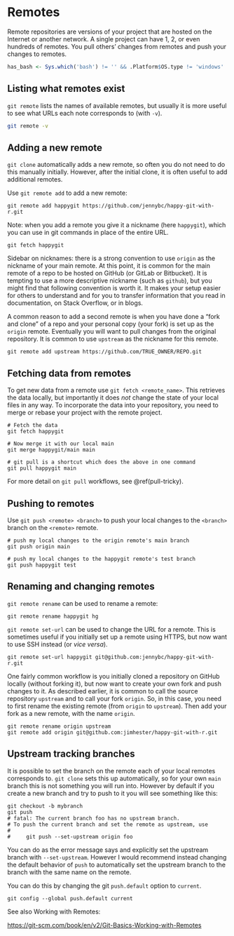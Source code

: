 # Remotes {#git-remotes}

Remote repositories are versions of your project that are hosted on the
Internet or another network.
A single project can have 1, 2, or even hundreds of remotes.
You pull others' changes from remotes and push your changes to remotes.

```r
has_bash <- Sys.which('bash') != '' && .Platform$OS.type != 'windows'
```

## Listing what remotes exist

`git remote` lists the names of available remotes, but usually it is more
useful to see what URLs each note corresponds to (with `-v`).

```bash
git remote -v
```

## Adding a new remote

`git clone` automatically adds a new remote, so often you do not need to do
this manually initially.
However, after the initial clone, it is often useful to add additional remotes.

Use `git remote add` to add a new remote:

```console
git remote add happygit https://github.com/jennybc/happy-git-with-r.git
```

Note: when you add a remote you give it a nickname (here `happygit`), which you can use in git commands in place of the entire URL.

```console
git fetch happygit
```

Sidebar on nicknames: there is a strong convention to use `origin` as the nickname of your main remote.
At this point, it is common for the main remote of a repo to be hosted on GitHub (or GitLab or Bitbucket).
It is tempting to use a more descriptive nickname (such as `github`), but you might find that following convention is worth it.
It makes your setup easier for others to understand and for you to transfer information that you read in documentation, on Stack Overflow, or in blogs.

A common reason to add a second remote is when you have done a "fork and clone" of a repo and your personal copy (your fork) is set up as the `origin` remote.
Eventually you will want to pull changes from the original repository. It is common to use `upstream` as the nickname for this remote.

```console
git remote add upstream https://github.com/TRUE_OWNER/REPO.git
```

## Fetching data from remotes

To get new data from a remote use `git fetch <remote_name>`.
This retrieves the data locally, but importantly it does _not_ change the state of your local files in any way.
To incorporate the data into your repository, you need to merge or rebase your project with the remote project.

```console
# Fetch the data
git fetch happygit

# Now merge it with our local main
git merge happygit/main main

# git pull is a shortcut which does the above in one command
git pull happygit main
```

For more detail on `git pull` workflows, see \@ref(pull-tricky).

## Pushing to remotes

Use `git push <remote> <branch>` to push your local changes to the `<branch>`
branch on the `<remote>` remote.

```console
# push my local changes to the origin remote's main branch
git push origin main

# push my local changes to the happygit remote's test branch
git push happygit test
```

## Renaming and changing remotes

`git remote rename` can be used to rename a remote:

```console
git remote rename happygit hg
```

`git remote set-url` can be used to change the URL for a remote.
This is sometimes useful if you initially set up a remote using HTTPS, but now want to use SSH instead (or *vice versa*).

```console
git remote set-url happygit git@github.com:jennybc/happy-git-with-r.git
```

One fairly common workflow is you initially cloned a repository on GitHub
locally (without forking it), but now want to create your own fork and push
changes to it.
As described earlier, it is common to call the source repository `upstream` and to call your fork `origin`.
So, in this case, you need to first rename the existing remote (from `origin` to `upstream`).
Then add your fork as a new remote, with the name `origin`.

```console
git remote rename origin upstream
git remote add origin git@github.com:jimhester/happy-git-with-r.git
```

## Upstream tracking branches

It is possible to set the branch on the remote each of your local remotes
corresponds to.
`git clone` sets this up automatically, so for your own `main` branch this is not something you will run into.
However by default if you create a new branch and try to push to it you will see something like this:

```console
git checkout -b mybranch
git push
# fatal: The current branch foo has no upstream branch.
# To push the current branch and set the remote as upstream, use
#
#     git push --set-upstream origin foo
```

You can do as the error message says and explicitly set the upstream branch
with `--set-upstream`.
However I would recommend instead changing the default behavior of `push` to automatically set the upstream branch to the branch with the same name on the remote.

You can do this by changing the git `push.default` option to `current`.

```console
git config --global push.default current
```

See also Working with Remotes:

<https://git-scm.com/book/en/v2/Git-Basics-Working-with-Remotes>
